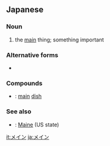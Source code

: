 ==Japanese==

===Noun===
{{ja-noun}}

# the [[main]] thing; something important

===Alternative forms===
* {{ja-r|メーン}}

===Compounds===
* {{ja-r|メインディッシュ|メイン ディッシュ}}: [[main]] [[dish]]

===See also===
* {{ja-r|メイン州|^メイン ^しゅう}}: [[Maine]] (US state)

[[it:メイン]]
[[ja:メイン]]